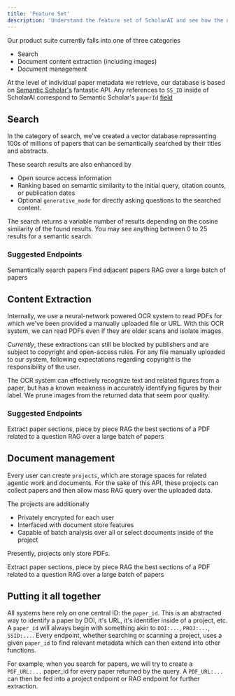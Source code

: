 ```yaml
---
title: 'Feature Set'
description: 'Understand the feature set of ScholarAI and see how the different utilities connect'
---
```


Our product suite currently falls into one of three categories
- Search
- Document content extraction (including images)
- Document management

At the level of individual paper metadata we retrieve, our database is based on [Semantic Scholar's](https://www.semanticscholar.org/product/api) fantastic API. Any references to `SS_ID` inside of ScholarAI correspond to Semantic Scholar's `paperId` [field](https://api.semanticscholar.org/api-docs/#:~:text=a%20single%20paper%3A-,paperId,-%2D%20string%20%2D%20The%20primary)

## Search

In the category of search, we've created a vector database representing 100s of millions of papers that can be semantically searched by their titles and abstracts.

These search results are also enhanced by

- Open source access information
- Ranking based on semantic similarity to the initial query, citation counts, or publication dates
- Optional `generative_mode` for directly asking questions to the searched content.

<Note>
    The search returns a variable number of results depending on the cosine similarity of the found results. You may see anything between 0 to 25 results for a semantic search.
</Note>

### Suggested Endpoints

<CardGroup cols={3}>
  <Card
    title="Search Papers"
    icon="lock-open"
    href="/api-reference/api/search-papers"
  >
    Semantically search papers
  </Card>
  <Card
    title="Explore the literature map"
    icon="lightbulb"
    href="/api-reference/api/literature-map"
  >
    Find adjacent papers
  </Card>
  <Card
    title="RAG over multiple papers"
    icon="lightbulb"
    href="/api-reference/api/batch-analyze-a-project"
  >
    RAG over a large batch of papers
  </Card>
</CardGroup>

## Content Extraction

Internally, we use a neural-network powered OCR system to read PDFs for which we've been provided a manually uploaded file or URL. With this OCR system, we can read PDFs even if they are older scans and isolate images.

_Currently_, these extractions can still be blocked by publishers and are subject to copyright and open-access rules. For any file manually uploaded to our system, following expectations regarding copyright is the responsibility of the user.

<Note>
    The OCR system can effectively recognize text and related figures from a paper, but has a known weakness in accurately identifying figures by their label. We prune images from the returned data that seem poor quality.
</Note>

### Suggested Endpoints

<CardGroup cols={3}>
  <Card
    title="Summarize a paper's full text"
    icon="lock-open"
    href="/api-reference/api/read-the-full-text-of-a-paper"
  >
    Extract paper sections, piece by piece
  </Card>
  <Card
    title="Ask questions to a PDF"
    icon="lightbulb"
    href="/api-reference/api/literature-map"
  >
    RAG the best sections of a PDF related to a question
  </Card>
  <Card
    title="RAG over multiple papers"
    icon="lightbulb"
    href="/api-reference/api/batch-analyze-a-project"
  >
    RAG over a large batch of papers
  </Card>
</CardGroup>

## Document management

Every user can create `projects`, which are storage spaces for related agentic work and documents. For the sake of this API, these projects can collect papers and then allow mass RAG query over the uploaded data.

The projects are additionally
- Privately encrypted for each user
- Interfaced with document store features
- Capable of batch analysis over all or select documents inside of the project

Presently, projects only store PDFs.

<CardGroup cols={3}>
  <Card
    title="Add a paper to a project"
    icon="lock-open"
    href="/api-reference/api/add-papers-to-project"
  >
    Extract paper sections, piece by piece
  </Card>
  <Card
    title="Ask questions to a PDF"
    icon="lightbulb"
    href="/api-reference/api/literature-map"
  >
    RAG the best sections of a PDF related to a question
  </Card>
  <Card
    title="RAG over multiple papers"
    icon="lightbulb"
    href="/api-reference/api/batch-analyze-a-project"
  >
    RAG over a large batch of papers
  </Card>
</CardGroup>

## Putting it all together

All systems here rely on one central ID: the `paper_id`. This is an abstracted way to identify a paper by DOI, it's URL, it's identifier inside of a project, etc. A `paper_id` will always begin with something akin to `DOI:...`, `PROJ:...`, `SSID:...`. Every endpoint, whether searching or scanning a project, uses a given `paper_id` to find relevant metadata which can then extend into other functions.

For example, when you search for papers, we will try to create a `PDF_URL:...` paper_id for every paper returned by the query. A `PDF_URL:...` can then be fed into a project endpoint or RAG endpoint for further extraction.